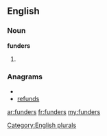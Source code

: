 ==English==

===Noun===
'''funders'''

# {{plural of|[[funder]]}}

===Anagrams===
* {{alphagram|defnrsu}}
* [[refunds#English|refunds]]

[[Category:English plurals]]

[[ar:funders]]
[[fr:funders]]
[[my:funders]]